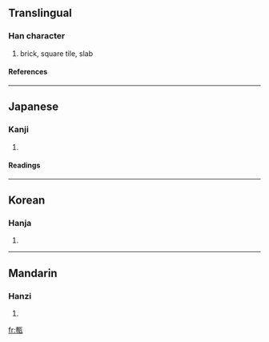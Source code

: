 ==Translingual==
===Han character===
{{Han char|rn=98|rad=瓦|as=11|sn=16|four=|canj=十戈一女弓 (JIMVN)}}
# brick, square tile, slab
====References====
{{Han ref|kx=0751.250|dkj=21589|dj=1159.180|hdz=21430.140|uh=750E|ud=29966}}

----
==Japanese==
===Kanji===
{{ja-kanji|grade=|rs=瓦11}}
# {{defn|Japanese}} 
====Readings====
{{ja-readings|on=[[せん]] (sen)|kun=[[かわら]] (kawara)|nanori=}}

----
==Korean==
===Hanja===
{{ko-hanja|hangeul=전|eumhun=|rv=jeon|mr=chŏn|y=cen}}
# {{defn|Korean}}

----
==Mandarin==
===Hanzi===
{{cmn-hanzi|pin=[[zhuān]] (zhuan1)|wg=chuan<sup>1</sup>}}
# {{defn|Mandarin}}

[[fr:甎]]